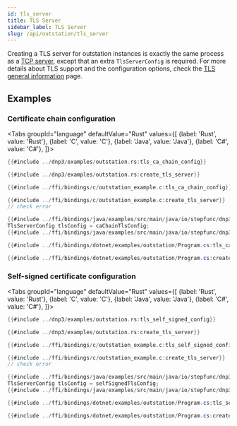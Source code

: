```yaml
---
id: tls_server
title: TLS Server
sidebar_label: TLS Server
slug: /api/outstation/tls_server
---
```



Creating a TLS server for outstation instances is exactly the same process as a [TCP server](./tcp_server.mdx),
except that an extra `TlsServerConfig` is required. For more details about TLS support and the configuration options,
check the [TLS general information](../tls.mdx) page.

## Examples

### Certificate chain configuration

<Tabs
groupId="language"
defaultValue="Rust"
values={[
{label: 'Rust', value: 'Rust'},
{label: 'C', value: 'C'},
{label: 'Java', value: 'Java'},
{label: 'C#', value: 'C#'},
]}>
<TabItem value="Rust">

```rust
{{#include ../dnp3/examples/outstation.rs:tls_ca_chain_config}}

{{#include ../dnp3/examples/outstation.rs:create_tls_server}}
```

</TabItem>
<TabItem value="C">

```c
{{#include ../ffi/bindings/c/outstation_example.c:tls_ca_chain_config}}

{{#include ../ffi/bindings/c/outstation_example.c:create_tls_server}}
// check error
```

</TabItem>
<TabItem value="Java">

```java
{{#include ../ffi/bindings/java/examples/src/main/java/io/stepfunc/dnp3/examples/OutstationTlsExample.java:tls_ca_chain_config}}
TlsServerConfig tlsConfig = caChainTlsConfig;
{{#include ../ffi/bindings/java/examples/src/main/java/io/stepfunc/dnp3/examples/OutstationTlsExample.java:create_tls_server}}
```

</TabItem>
<TabItem value="C#">

```csharp
{{#include ../ffi/bindings/dotnet/examples/outstation/Program.cs:tls_ca_chain_config}}

{{#include ../ffi/bindings/dotnet/examples/outstation/Program.cs:create_tls_server}}
```

</TabItem>
</Tabs>

### Self-signed certificate configuration

<Tabs
groupId="language"
defaultValue="Rust"
values={[
{label: 'Rust', value: 'Rust'},
{label: 'C', value: 'C'},
{label: 'Java', value: 'Java'},
{label: 'C#', value: 'C#'},
]}>
<TabItem value="Rust">

```rust
{{#include ../dnp3/examples/outstation.rs:tls_self_signed_config}}

{{#include ../dnp3/examples/outstation.rs:create_tls_server}}
```

</TabItem>
<TabItem value="C">

```c
{{#include ../ffi/bindings/c/outstation_example.c:tls_self_signed_config}}

{{#include ../ffi/bindings/c/outstation_example.c:create_tls_server}}
// check error
```

</TabItem>
<TabItem value="Java">

```java
{{#include ../ffi/bindings/java/examples/src/main/java/io/stepfunc/dnp3/examples/OutstationTlsExample.java:tls_self_signed_config}}
TlsServerConfig tlsConfig = selfSignedTlsConfig;
{{#include ../ffi/bindings/java/examples/src/main/java/io/stepfunc/dnp3/examples/OutstationTlsExample.java:create_tls_server}}
```

</TabItem>
<TabItem value="C#">

```csharp
{{#include ../ffi/bindings/dotnet/examples/outstation/Program.cs:tls_self_signed_config}}

{{#include ../ffi/bindings/dotnet/examples/outstation/Program.cs:create_tls_server}}
```

</TabItem>
</Tabs>
